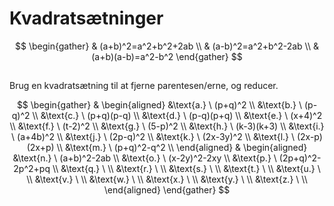 # Kvadratsætninger

$$
\begin{gather}
& (a+b)^2=a^2+b^2+2ab \\
& (a-b)^2=a^2+b^2-2ab \\
& (a+b)(a-b)=a^2-b^2
\end{gather}
$$

## 
Brug en kvadratsætning til at fjerne parentesen/erne, og reducer.

$$
\begin{gather}
&
\begin{aligned}
&\text{a.} \ (p+q)^2 \\
&\text{b.} \ (p-q)^2 \\
&\text{c.} \ (p+q)(p-q) \\
&\text{d.} \ (p-q)(p+q) \\
&\text{e.} \ (x+4)^2 \\
&\text{f.} \ (t-2)^2 \\
&\text{g.} \ (5-p)^2 \\
&\text{h.} \ (k-3)(k+3) \\
&\text{i.} \ (a+4b)^2 \\
&\text{j.} \ (2p-q)^2 \\
&\text{k.} \ (2x-3y)^2 \\
&\text{l.} \ (2x-p)(2x+p) \\
&\text{m.} \ (p+q)^2-q^2 \\
\end{aligned}
&
\begin{aligned}
&\text{n.} \ (a+b)^2-2ab \\
&\text{o.} \ (x-2y)^2-2xy \\
&\text{p.} \ (2p+q)^2-2p^2+pq \\
&\text{q.} \  \\
&\text{r.} \  \\
&\text{s.} \  \\
&\text{t.} \  \\
&\text{u.} \  \\
&\text{v.} \  \\
&\text{w.} \  \\
&\text{x.} \  \\
&\text{y.} \  \\
&\text{z.} \  \\
\end{aligned}
\end{gather}
$$
